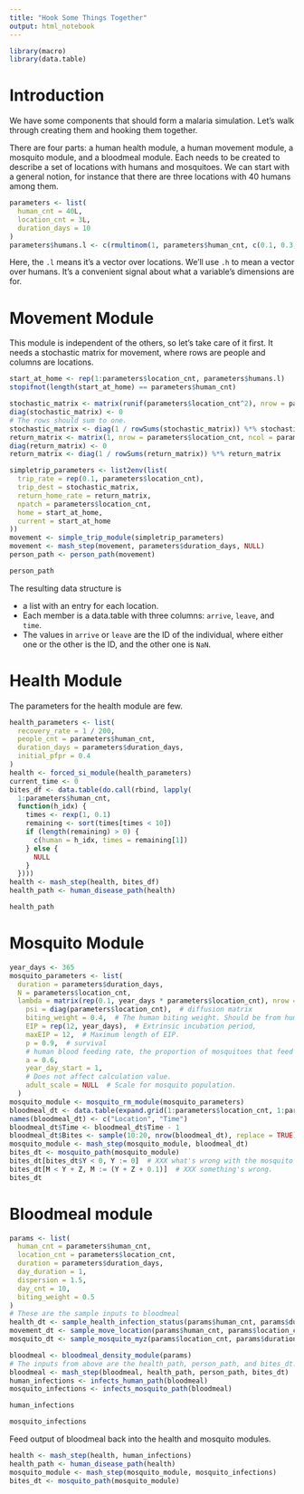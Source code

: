 ```yaml
---
title: "Hook Some Things Together"
output: html_notebook
---
```


```r
library(macro)
library(data.table)
```


# Introduction

We have some components that should form a malaria simulation. Let's walk through creating them and hooking them together.

There are four parts: a human health module, a human movement module, a mosquito module, and a bloodmeal module. Each needs to be created to describe a set of locations with humans and mosquitoes. We can start with a general notion, for instance that there are three locations with 40 humans among them.
```r
parameters <- list(
  human_cnt = 40L,
  location_cnt = 3L,
  duration_days = 10
)
parameters$humans.l <- c(rmultinom(1, parameters$human_cnt, c(0.1, 0.3, 0.6)))
```
Here, the `.l` means it's a vector over locations. We'll use `.h` to mean a vector over humans. It's a convenient signal about what a variable's dimensions are for.


# Movement Module

This module is independent of the others, so let's take care of it first. It needs a stochastic matrix for movement, where rows are people and columns are locations.

```r
start_at_home <- rep(1:parameters$location_cnt, parameters$humans.l)
stopifnot(length(start_at_home) == parameters$human_cnt)

stochastic_matrix <- matrix(runif(parameters$location_cnt^2), nrow = parameters$location_cnt)
diag(stochastic_matrix) <- 0
# The rows should sum to one.
stochastic_matrix <- diag(1 / rowSums(stochastic_matrix)) %*% stochastic_matrix
return_matrix <- matrix(1, nrow = parameters$location_cnt, ncol = parameters$location_cnt)
diag(return_matrix) <- 0
return_matrix <- diag(1 / rowSums(return_matrix)) %*% return_matrix

simpletrip_parameters <- list2env(list(
  trip_rate = rep(0.1, parameters$location_cnt),
  trip_dest = stochastic_matrix,
  return_home_rate = return_matrix,
  npatch = parameters$location_cnt,
  home = start_at_home,
  current = start_at_home
))
movement <- simple_trip_module(simpletrip_parameters)
movement <- mash_step(movement, parameters$duration_days, NULL)
person_path <- person_path(movement)
```

```r
person_path
```
The resulting data structure is

* a list with an entry for each location.
* Each member is a data.table with three columns: `arrive`, `leave`, and `time`.
* The values in `arrive` or `leave` are the ID of the individual, where either one or the other is the ID, and the other one is `NaN`.


# Health Module

The parameters for the health module are few.
```r
health_parameters <- list(
  recovery_rate = 1 / 200,
  people_cnt = parameters$human_cnt,
  duration_days = parameters$duration_days,
  initial_pfpr = 0.4
)
health <- forced_si_module(health_parameters)
current_time <- 0
bites_df <- data.table(do.call(rbind, lapply(
  1:parameters$human_cnt,
  function(h_idx) {
    times <- rexp(1, 0.1)
    remaining <- sort(times[times < 10])
    if (length(remaining) > 0) {
      c(human = h_idx, times = remaining[1])
    } else {
      NULL
    }
  })))
health <- mash_step(health, bites_df)
health_path <- human_disease_path(health)
```

```r
health_path
```


# Mosquito Module

```r
year_days <- 365
mosquito_parameters <- list(
  duration = parameters$duration_days,
  N = parameters$location_cnt,
  lambda = matrix(rep(0.1, year_days * parameters$location_cnt), nrow = parameters$location_cnt),
    psi = diag(parameters$location_cnt),  # diffusion matrix
    biting_weight = 0.4,  # The human biting weight. Should be from human.XXX
    EIP = rep(12, year_days),  # Extrinsic incubation period,
    maxEIP = 12,  # Maximum length of EIP.
    p = 0.9,  # survival
    # human blood feeding rate, the proportion of mosquitoes that feed on humans each day
    a = 0.6,
    year_day_start = 1,
    # Does not affect calculation value.
    adult_scale = NULL  # Scale for mosquito population.
  )
mosquito_module <- mosquito_rm_module(mosquito_parameters)
bloodmeal_dt <- data.table(expand.grid(1:parameters$location_cnt, 1:parameters$duration_days))
names(bloodmeal_dt) <- c("Location", "Time")
bloodmeal_dt$Time <- bloodmeal_dt$Time - 1
bloodmeal_dt$Bites <- sample(10:20, nrow(bloodmeal_dt), replace = TRUE)
mosquito_module <- mash_step(mosquito_module, bloodmeal_dt)
bites_dt <- mosquito_path(mosquito_module)
bites_dt[bites_dt$Y < 0, Y := 0]  # XXX what's wrong with the mosquito Y?
bites_dt[M < Y + Z, M := (Y + Z + 0.1)]  # XXX something's wrong.
bites_dt
```

# Bloodmeal module

```r
params <- list(
  human_cnt = parameters$human_cnt,
  location_cnt = parameters$location_cnt,
  duration = parameters$duration_days,
  day_duration = 1,
  dispersion = 1.5,
  day_cnt = 10,
  biting_weight = 0.5
)
# These are the sample inputs to bloodmeal
health_dt <- sample_health_infection_status(params$human_cnt, params$duration)
movement_dt <- sample_move_location(params$human_cnt, params$location_cnt, params$duration)
mosquito_dt <- sample_mosquito_myz(params$location_cnt, params$duration)

bloodmeal <- bloodmeal_density_module(params)
# The inputs from above are the health_path, person_path, and bites_dt.
bloodmeal <- mash_step(bloodmeal, health_path, person_path, bites_dt)
human_infections <- infects_human_path(bloodmeal)
mosquito_infections <- infects_mosquito_path(bloodmeal)
```

```r
human_infections
```


```r
mosquito_infections
```
Feed output of bloodmeal back into the health and mosquito modules.
```r
health <- mash_step(health, human_infections)
health_path <- human_disease_path(health)
mosquito_module <- mash_step(mosquito_module, mosquito_infections)
bites_dt <- mosquito_path(mosquito_module)

```


